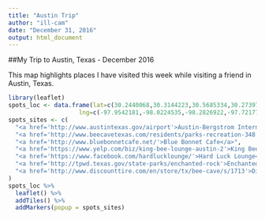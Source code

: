 ---
title: "Austin Trip"
author: "ill-cam"
date: "December 31, 2016"
output: html_document
---
##My Trip to Austin, Texas - December 2016

This map highlights places I have visited this week while visiting a friend in Austin, Texas. 

```{r, echo=FALSE, warning=FALSE, message = FALSE}
library(leaflet)
spots_loc <- data.frame(lat=c(30.2440068,30.3144223,30.5685334,30.2739786,30.2564916,30.5065789,30.3129196),
                    lng=c(-97.9542181,-98.0224535,-98.2826922,-97.7217777,-97.7041476,-98.8211191,-97.9482879))
spots_sites <- c(
  "<a href='http://www.austintexas.gov/airport'>Austin-Bergstrom International Airport</a>",
  "<a href='http://www.beecavetexas.com/residents/parks-recreation-348'>City of Bee Cave Central Park</a>",
  "<a href='http://www.bluebonnetcafe.net/'>Blue Bonnet Cafe</a>",
  "<a href='https://www.yelp.com/biz/king-bee-lounge-austin-2'>King Bee Lounge</a>",
  "<a href='https://www.facebook.com/hardlucklounge/'>Hard Luck Lounge</a>",
  "<a href='http://tpwd.texas.gov/state-parks/enchanted-rock'>Enchanted Rock</a>",
  "<a href='http://www.discounttire.com/en/store/tx/bee-cave/s/1713'>Discount Tire Store</a>"
)
spots_loc %>%
  leaflet() %>%
  addTiles() %>%
  addMarkers(popup = spots_sites)
```

